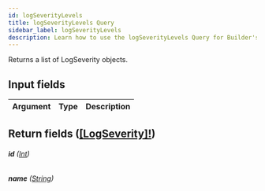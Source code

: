 ```yaml
---
id: logSeverityLevels
title: logSeverityLevels Query
sidebar_label: logSeverityLevels
description: Learn how to use the logSeverityLevels Query for Builder's API.
---
```


Returns a list of LogSeverity objects.

## Input fields

| Argument | Type | Description |
| -------- | ---- | ----------- |

## Return fields ([[LogSeverity]!](/composer/builder/api/schema/object/LogSeverity.mdx))

###### <b>id</b> ([Int](/composer/builder/api/schema/scalar/Int.mdx))

###### <b>name</b> ([String](/composer/builder/api/schema/scalar/String.mdx))
